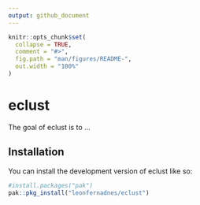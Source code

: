 ```yaml
---
output: github_document
---
```


<!-- README.md is generated from README.Rmd. Please edit that file -->

```r
knitr::opts_chunk$set(
  collapse = TRUE,
  comment = "#>",
  fig.path = "man/figures/README-",
  out.width = "100%"
)
```

# eclust

<!-- badges: start -->
<!-- badges: end -->

The goal of eclust is to ...

## Installation

You can install the development version of eclust like so:

``` r
#install.packages("pak")
pak::pkg_install("leonfernadnes/eclust")
```
